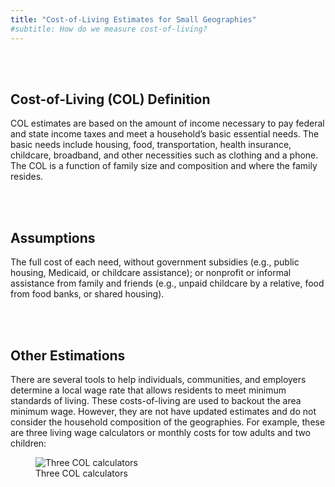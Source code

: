 ```yaml
---
title: "Cost-of-Living Estimates for Small Geographies"
#subtitle: How do we measure cost-of-living?
---
```


<br>
<br>

## Cost-of-Living (COL) Definition 

COL estimates are based on the amount of income necessary to pay federal and state income taxes and meet a household’s basic essential needs. The basic needs include housing, food, transportation, health insurance, childcare, broadband, and other necessities such as clothing and a phone. The COL is a function of family size and composition and where the family resides.

<br>
<br>


## Assumptions

The full cost of each need, without government subsidies (e.g., public housing, Medicaid, or childcare assistance); or nonprofit or informal assistance from family and friends (e.g., unpaid childcare by a relative, food from food banks, or shared housing).

<br>
<br>

## Other Estimations

There are several tools to help individuals, communities, and employers determine a local wage rate that allows residents to meet minimum standards of living. These costs-of-living are used to backout the area minimum wage. However, they are not have updated estimates and do not consider the household composition of the geographies.  For example, these are three living wage calculators or monthly costs for tow adults and two children:
<br>

![Three COL calculators](img/three_calculators.png)  


